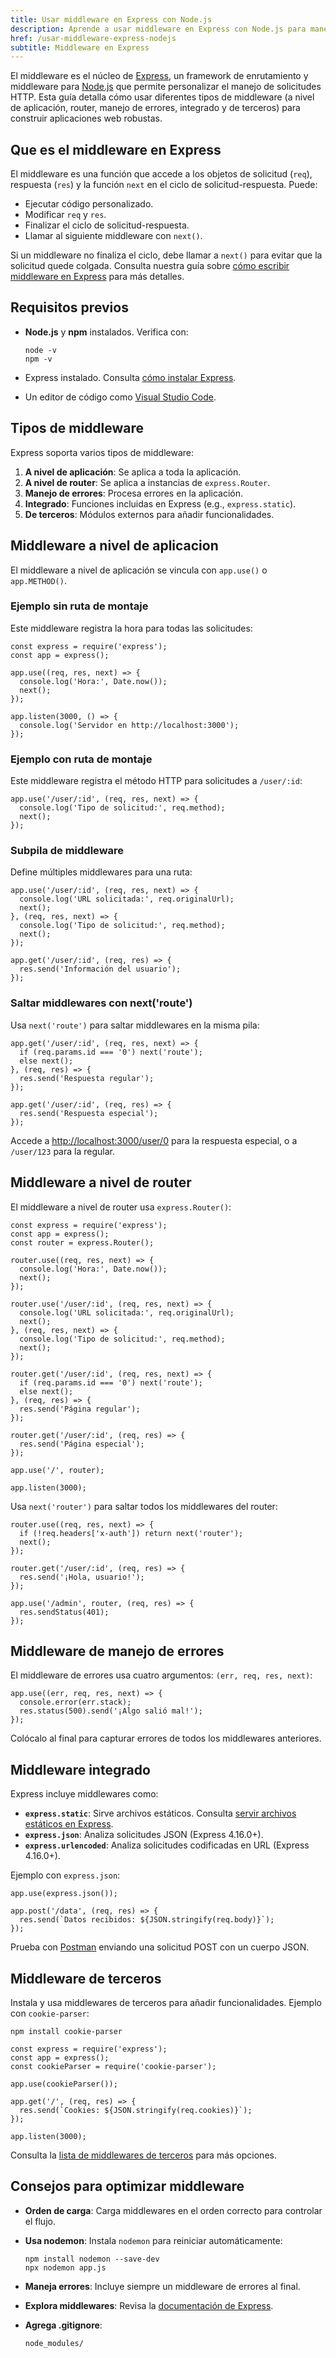 ```yaml
---
title: Usar middleware en Express con Node.js
description: Aprende a usar middleware en Express con Node.js para manejar solicitudes, errores y funcionalidades avanzadas en tu aplicacion
href: /usar-middleware-express-nodejs
subtitle: Middleware en Express
---
```


El middleware es el núcleo de [Express](https://expressjs.com/), un framework de enrutamiento y middleware para [Node.js](https://nodejs.org/) que permite personalizar el manejo de solicitudes HTTP. Esta guía detalla cómo usar diferentes tipos de middleware (a nivel de aplicación, router, manejo de errores, integrado y de terceros) para construir aplicaciones web robustas.

## Que es el middleware en Express

El middleware es una función que accede a los objetos de solicitud (`req`), respuesta (`res`) y la función `next` en el ciclo de solicitud-respuesta. Puede:

- Ejecutar código personalizado.
- Modificar `req` y `res`.
- Finalizar el ciclo de solicitud-respuesta.
- Llamar al siguiente middleware con `next()`.

Si un middleware no finaliza el ciclo, debe llamar a `next()` para evitar que la solicitud quede colgada. Consulta nuestra guía sobre [cómo escribir middleware en Express](/escribir-middleware-express-nodejs) para más detalles.

## Requisitos previos

- **Node.js** y **npm** instalados. Verifica con:

  ```go:bash
  node -v
  npm -v
  ```

- Express instalado. Consulta [cómo instalar Express](/como-instalar-express-nodejs).
- Un editor de código como [Visual Studio Code](https://code.visualstudio.com/).

## Tipos de middleware

Express soporta varios tipos de middleware:

1. **A nivel de aplicación**: Se aplica a toda la aplicación.
2. **A nivel de router**: Se aplica a instancias de `express.Router`.
3. **Manejo de errores**: Procesa errores en la aplicación.
4. **Integrado**: Funciones incluidas en Express (e.g., `express.static`).
5. **De terceros**: Módulos externos para añadir funcionalidades.

## Middleware a nivel de aplicacion

El middleware a nivel de aplicación se vincula con `app.use()` o `app.METHOD()`.

### Ejemplo sin ruta de montaje

Este middleware registra la hora para todas las solicitudes:

```go:js
const express = require('express');
const app = express();

app.use((req, res, next) => {
  console.log('Hora:', Date.now());
  next();
});

app.listen(3000, () => {
  console.log('Servidor en http://localhost:3000');
});
```

### Ejemplo con ruta de montaje

Este middleware registra el método HTTP para solicitudes a `/user/:id`:

```go:js
app.use('/user/:id', (req, res, next) => {
  console.log('Tipo de solicitud:', req.method);
  next();
});
```

### Subpila de middleware

Define múltiples middlewares para una ruta:

```go:js
app.use('/user/:id', (req, res, next) => {
  console.log('URL solicitada:', req.originalUrl);
  next();
}, (req, res, next) => {
  console.log('Tipo de solicitud:', req.method);
  next();
});

app.get('/user/:id', (req, res) => {
  res.send('Información del usuario');
});
```

### Saltar middlewares con next('route')

Usa `next('route')` para saltar middlewares en la misma pila:

```go:js
app.get('/user/:id', (req, res, next) => {
  if (req.params.id === '0') next('route');
  else next();
}, (req, res) => {
  res.send('Respuesta regular');
});

app.get('/user/:id', (req, res) => {
  res.send('Respuesta especial');
});
```

Accede a [http://localhost:3000/user/0](http://localhost:3000/user/0) para la respuesta especial, o a `/user/123` para la regular.

## Middleware a nivel de router

El middleware a nivel de router usa `express.Router()`:

```go:js
const express = require('express');
const app = express();
const router = express.Router();

router.use((req, res, next) => {
  console.log('Hora:', Date.now());
  next();
});

router.use('/user/:id', (req, res, next) => {
  console.log('URL solicitada:', req.originalUrl);
  next();
}, (req, res, next) => {
  console.log('Tipo de solicitud:', req.method);
  next();
});

router.get('/user/:id', (req, res, next) => {
  if (req.params.id === '0') next('route');
  else next();
}, (req, res) => {
  res.send('Página regular');
});

router.get('/user/:id', (req, res) => {
  res.send('Página especial');
});

app.use('/', router);

app.listen(3000);
```

Usa `next('router')` para saltar todos los middlewares del router:

```go:js
router.use((req, res, next) => {
  if (!req.headers['x-auth']) return next('router');
  next();
});

router.get('/user/:id', (req, res) => {
  res.send('¡Hola, usuario!');
});

app.use('/admin', router, (req, res) => {
  res.sendStatus(401);
});
```

## Middleware de manejo de errores

El middleware de errores usa cuatro argumentos: `(err, req, res, next)`:

```go:js
app.use((err, req, res, next) => {
  console.error(err.stack);
  res.status(500).send('¡Algo salió mal!');
});
```

Colócalo al final para capturar errores de todos los middlewares anteriores.

## Middleware integrado

Express incluye middlewares como:

- **`express.static`**: Sirve archivos estáticos. Consulta [servir archivos estáticos en Express](/servir-archivos-estaticos-express-nodejs).
- **`express.json`**: Analiza solicitudes JSON (Express 4.16.0+).
- **`express.urlencoded`**: Analiza solicitudes codificadas en URL (Express 4.16.0+).

Ejemplo con `express.json`:

```go:js
app.use(express.json());

app.post('/data', (req, res) => {
  res.send(`Datos recibidos: ${JSON.stringify(req.body)}`);
});
```

Prueba con [Postman](https://www.postman.com/) enviando una solicitud POST con un cuerpo JSON.

## Middleware de terceros

Instala y usa middlewares de terceros para añadir funcionalidades. Ejemplo con `cookie-parser`:

```go:bash
npm install cookie-parser
```

```go:js
const express = require('express');
const app = express();
const cookieParser = require('cookie-parser');

app.use(cookieParser());

app.get('/', (req, res) => {
  res.send(`Cookies: ${JSON.stringify(req.cookies)}`);
});

app.listen(3000);
```

Consulta la [lista de middlewares de terceros](https://expressjs.com/es/resources/middleware.html) para más opciones.

## Consejos para optimizar middleware

- **Orden de carga**: Carga middlewares en el orden correcto para controlar el flujo.
- **Usa nodemon**: Instala `nodemon` para reiniciar automáticamente:

  ```go:bash
  npm install nodemon --save-dev
  npx nodemon app.js
  ```

- **Maneja errores**: Incluye siempre un middleware de errores al final.
- **Explora middlewares**: Revisa la [documentación de Express](https://expressjs.com/es/guide/using-middleware.html).
- **Agrega .gitignore**:

  ```go:gitignore
  node_modules/
  ```
